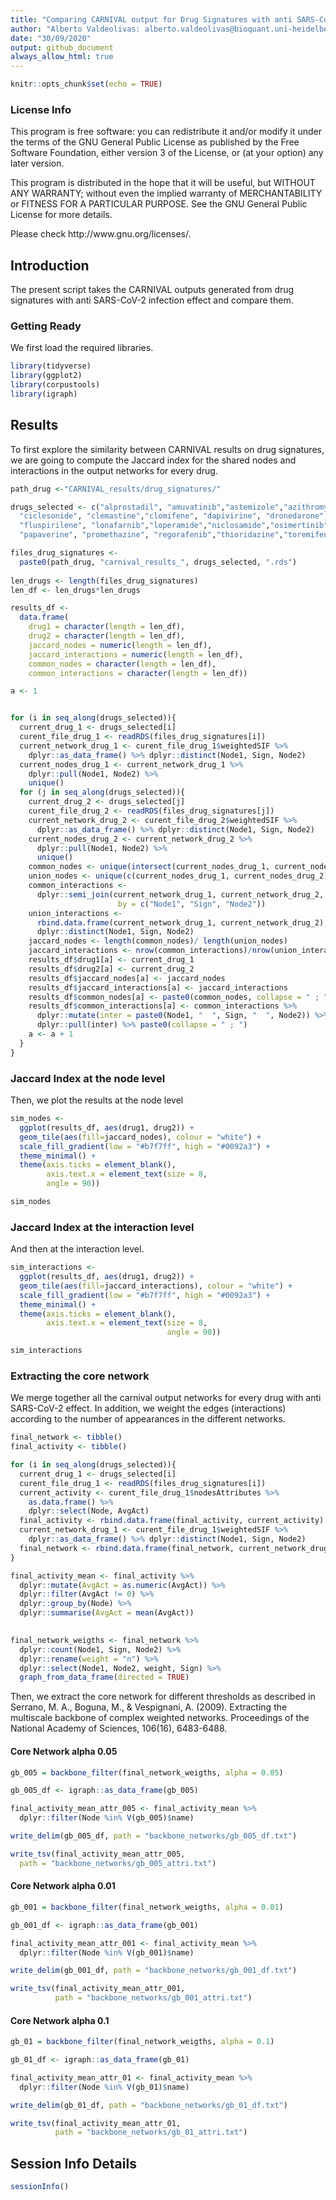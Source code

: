 ```yaml
---
title: "Comparing CARNIVAL output for Drug Signatures with anti SARS-CoV-2 effect"
author: "Alberto Valdeolivas: alberto.valdeolivas@bioquant.uni-heidelberg.de; Date:"
date: "30/09/2020"
output: github_document
always_allow_html: true
---
```


```r
knitr::opts_chunk$set(echo = TRUE)
```

### License Info

This program is free software: you can redistribute it and/or modify it under 
the terms of the GNU General Public License as published by the Free Software 
Foundation, either version 3 of the License, or (at your option) any later 
version.

This program is distributed in the hope that it will be useful, but WITHOUT ANY 
WARRANTY; without even the implied warranty of MERCHANTABILITY or FITNESS FOR 
A PARTICULAR PURPOSE. See the GNU General Public License for more details.

Please check http://www.gnu.org/licenses/.

## Introduction

The present script takes the CARNIVAL outputs generated from drug signatures 
with anti SARS-CoV-2 infection effect and compare them. 

### Getting Ready 

We first load the required libraries. 

```r
library(tidyverse)
library(ggplot2)
library(corpustools)
library(igraph)
```

## Results 

To first explore the similarity between CARNIVAL results on  drug signatures, 
we are going to compute the Jaccard index for the shared nodes and interactions 
in the output networks for every drug. 

```r
path_drug <-"CARNIVAL_results/drug_signatures/"

drugs_selected <- c("alprostadil", "amuvatinib","astemizole","azithromycin",
  "ciclesonide", "clemastine","clomifene", "dapivirine", "dronedarone",
  "fluspirilene", "lonafarnib","loperamide","niclosamide","osimertinib",
  "papaverine", "promethazine", "regorafenib","thioridazine","toremifene")

files_drug_signatures <- 
  paste0(path_drug, "carnival_results_", drugs_selected, ".rds")
  
len_drugs <- length(files_drug_signatures)
len_df <- len_drugs*len_drugs

results_df <- 
  data.frame(
    drug1 = character(length = len_df), 
    drug2 = character(length = len_df), 
    jaccard_nodes = numeric(length = len_df),
    jaccard_interactions = numeric(length = len_df),
    common_nodes = character(length = len_df),
    common_interactions = character(length = len_df))

a <- 1


for (i in seq_along(drugs_selected)){
  current_drug_1 <- drugs_selected[i]
  curent_file_drug_1 <- readRDS(files_drug_signatures[i])
  current_network_drug_1 <- curent_file_drug_1$weightedSIF %>% 
    dplyr::as_data_frame() %>% dplyr::distinct(Node1, Sign, Node2)
  current_nodes_drug_1 <- current_network_drug_1 %>% 
    dplyr::pull(Node1, Node2) %>% 
    unique()
  for (j in seq_along(drugs_selected)){
    current_drug_2 <- drugs_selected[j]
    curent_file_drug_2 <- readRDS(files_drug_signatures[j])
    current_network_drug_2 <- curent_file_drug_2$weightedSIF %>% 
      dplyr::as_data_frame() %>% dplyr::distinct(Node1, Sign, Node2)
    current_nodes_drug_2 <- current_network_drug_2 %>% 
      dplyr::pull(Node1, Node2) %>% 
      unique()
    common_nodes <- unique(intersect(current_nodes_drug_1, current_nodes_drug_2))
    union_nodes <- unique(c(current_nodes_drug_1, current_nodes_drug_2))
    common_interactions <- 
      dplyr::semi_join(current_network_drug_1, current_network_drug_2, 
                        by = c("Node1", "Sign", "Node2"))
    union_interactions <- 
      rbind.data.frame(current_network_drug_1, current_network_drug_2) %>%
      dplyr::distinct(Node1, Sign, Node2)
    jaccard_nodes <- length(common_nodes)/ length(union_nodes)
    jaccard_interactions <- nrow(common_interactions)/nrow(union_interactions)
    results_df$drug1[a] <- current_drug_1
    results_df$drug2[a] <- current_drug_2
    results_df$jaccard_nodes[a] <- jaccard_nodes
    results_df$jaccard_interactions[a] <- jaccard_interactions
    results_df$common_nodes[a] <- paste0(common_nodes, collapse = " ; ")
    results_df$common_interactions[a] <- common_interactions %>% 
      dplyr::mutate(inter = paste0(Node1, "  ", Sign, "  ", Node2)) %>% 
      dplyr::pull(inter) %>% paste0(collapse = " ; ")
    a <- a + 1
  }
}
```


### Jaccard Index at the node level

Then, we plot the results at the node level

```r
sim_nodes <- 
  ggplot(results_df, aes(drug1, drug2)) +
  geom_tile(aes(fill=jaccard_nodes), colour = "white") +
  scale_fill_gradient(low = "#b7f7ff", high = "#0092a3") + 
  theme_minimal() + 
  theme(axis.ticks = element_blank(),
        axis.text.x = element_text(size = 8,
        angle = 90))
```

```r
sim_nodes
```

### Jaccard Index at the interaction level

And then at the interaction level. 

```r
sim_interactions <- 
  ggplot(results_df, aes(drug1, drug2)) +
  geom_tile(aes(fill=jaccard_interactions), colour = "white") +
  scale_fill_gradient(low = "#b7f7ff", high = "#0092a3") + 
  theme_minimal() + 
  theme(axis.ticks = element_blank(),
        axis.text.x = element_text(size = 8,
                                   angle = 90))
```

```r
sim_interactions
```

### Extracting the core network 

We merge together all the carnival output networks for every drug with anti 
SARS-CoV-2 effect. In addition, we weight the edges (interactions) according 
to the number of appearances in the different networks. 

```r
final_network <- tibble()
final_activity <- tibble()

for (i in seq_along(drugs_selected)){
  current_drug_1 <- drugs_selected[i]
  curent_file_drug_1 <- readRDS(files_drug_signatures[i])
  current_activity <- curent_file_drug_1$nodesAttributes %>%
    as.data.frame() %>% 
    dplyr::select(Node, AvgAct)
  final_activity <- rbind.data.frame(final_activity, current_activity)    
  current_network_drug_1 <- curent_file_drug_1$weightedSIF %>% 
    dplyr::as_data_frame() %>% dplyr::distinct(Node1, Sign, Node2)
  final_network <- rbind.data.frame(final_network, current_network_drug_1)
}

final_activity_mean <- final_activity %>%
  dplyr::mutate(AvgAct = as.numeric(AvgAct)) %>%
  dplyr::filter(AvgAct != 0) %>%
  dplyr::group_by(Node) %>%
  dplyr::summarise(AvgAct = mean(AvgAct)) 
  

final_network_weigths <- final_network %>% 
  dplyr::count(Node1, Sign, Node2) %>%
  dplyr::rename(weight = "n") %>%
  dplyr::select(Node1, Node2, weight, Sign) %>%
  graph_from_data_frame(directed = TRUE)

```

Then, we extract the core network for different thresholds as described in 
Serrano, M. A., Boguna, M., & Vespignani, A. (2009). Extracting the 
multiscale backbone of complex weighted networks. Proceedings of the National 
Academy of Sciences, 106(16), 6483-6488.

#### Core Network alpha 0.05

```r
gb_005 = backbone_filter(final_network_weigths, alpha = 0.05) 

gb_005_df <- igraph::as_data_frame(gb_005)

final_activity_mean_attr_005 <- final_activity_mean %>% 
  dplyr::filter(Node %in% V(gb_005)$name)

write_delim(gb_005_df, path = "backbone_networks/gb_005_df.txt")

write_tsv(final_activity_mean_attr_005, 
  path = "backbone_networks/gb_005_attri.txt")
```

#### Core Network alpha 0.01


```r
gb_001 = backbone_filter(final_network_weigths, alpha = 0.01)

gb_001_df <- igraph::as_data_frame(gb_001)

final_activity_mean_attr_001 <- final_activity_mean %>% 
  dplyr::filter(Node %in% V(gb_001)$name)

write_delim(gb_001_df, path = "backbone_networks/gb_001_df.txt")

write_tsv(final_activity_mean_attr_001, 
          path = "backbone_networks/gb_001_attri.txt")
```

#### Core Network alpha 0.1

```r
gb_01 = backbone_filter(final_network_weigths, alpha = 0.1)

gb_01_df <- igraph::as_data_frame(gb_01)

final_activity_mean_attr_01 <- final_activity_mean %>% 
  dplyr::filter(Node %in% V(gb_01)$name)

write_delim(gb_01_df, path = "backbone_networks/gb_01_df.txt")

write_tsv(final_activity_mean_attr_01, 
          path = "backbone_networks/gb_01_attri.txt")
```


## Session Info Details

```r
sessionInfo()
``````
